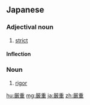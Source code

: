 ==Japanese==
{{ja-kanjitab|げん|じゅう|yomi=o}}

===Adjectival noun===
{{ja-adj|infl=na|げんじゅう|kyu=嚴重}}

# [[strict]]

====Inflection====
{{ja-na|げんじゅう}}

===Noun===
{{ja-noun|げんじゅう|kyu=嚴重}}

# [[rigor]]

[[hu:厳重]]
[[mg:厳重]]
[[ja:厳重]]
[[zh:厳重]]